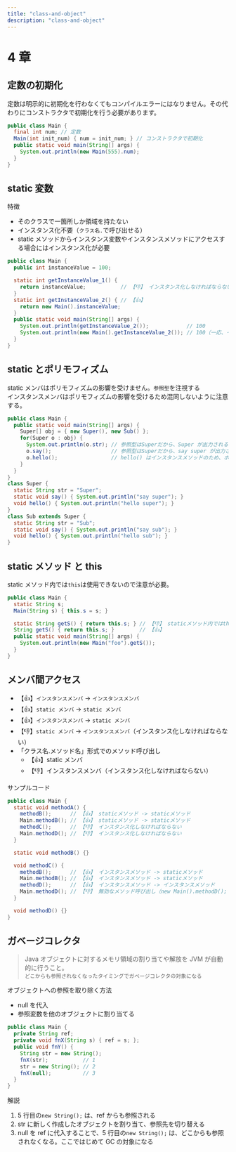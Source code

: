 ```yaml
---
title: "class-and-object"
description: "class-and-object"
---
```


# 4 章

## 定数の初期化

定数は明示的に初期化を行わなくてもコンパイルエラーにはなりません。その代わりにコンストラクタで初期化を行う必要があります。

```java showLineNumbers copy {2-3}
public class Main {
  final int num; // 定数
  Main(int init_num) { num = init_num; } // コンストラクタで初期化
  public static void main(String[] args) {
    System.out.println(new Main(555).num);
  }
}
```

## static 変数

特徴

- そのクラスで一箇所しか領域を持たない
- インスタンス化不要（`クラス名.`で呼び出せる）
- static メソッドからインスタンス変数やインスタンスメソッドにアクセスする場合にはインスタンス化が必要

```java showLineNumbers copy {5,8}
public class Main {
  public int instanceValue = 100;

  static int getInstanceValue_1() {
    return instanceValue;           // 【👎】 インスタンス化しなければならない
  }
  static int getInstanceValue_2() { // 【👍】
    return new Main().instanceValue;
  }
  public static void main(String[] args) {
    System.out.println(getInstanceValue_2());            // 100
    System.out.println(new Main().getInstanceValue_2()); // 100（一応、インスタンスからでも呼び出せる）
  }
}
```

## static とポリモフィズム

static メンバはポリモフィズムの影響を受けません。`参照型`を注視する<br />
インスタンスメンバはポリモフィズムの影響を受けるため混同しないように注意する。

```java showLineNumbers copy
public class Main {
  public static void main(String[] args) {
    Super[] obj = { new Super(), new Sub() };
    for(Super o : obj) {
      System.out.println(o.str); // 参照型はSuperだから、Super が出力される
      o.say();                   // 参照型はSuperだから、say super が出力される
      o.hello();                 // hello() はインスタンスメソッドのため、ポリモフィズムの挙動を取る
    }
  }
}
class Super {
  static String str = "Super";
  static void say() { System.out.println("say super"); }
  void hello() { System.out.println("hello super"); }
}
class Sub extends Super {
  static String str = "Sub";
  static void say() { System.out.println("say sub"); }
  void hello() { System.out.println("hello sub"); }
}
```

## static メソッド と this

static メソッド内では`this`は使用できないので注意が必要。

```java showLineNumbers copy /this.s;/
public class Main {
  static String s;
  Main(String s) { this.s = s; }

  static String getS() { return this.s; } // 【👎】 staticメソッド内ではthisは使用できない
  String getS() { return this.s; }        // 【👍】
  public static void main(String[] args) {
    System.out.println(new Main("foo").getS());
  }
}
```

## メンバ間アクセス

- 【👍】`インスタンスメンバ` -> `インスタンスメンバ`
- 【👍】`static メンバ` -> `static メンバ`
- 【👍】`インスタンスメンバ` -> `static メンバ`
- 【👎】`static メンバ` -> `インスタンスメンバ`（インスタンス化しなければならない）
- 「クラス名.メソッド名」形式でのメソッド呼び出し
  - 【👍】static メンバ
  - 【👎】インスタンスメンバ（インスタンス化しなければならない）

サンプルコード

```java showLineNumbers copy
public class Main {
  static void methodA() {
    methodB();      // 【👍】 staticメソッド -> staticメソッド
    Main.methodB(); // 【👍】 staticメソッド -> staticメソッド
    methodC();      // 【👎】 インスタンス化しなければならない
    Main.methodD(); // 【👎】 インスタンス化しなければならない
  }

  static void methodB() {}

  void methodC() {
    methodB();      // 【👍】 インスタンスメソッド -> staticメソッド
    Main.methodB(); // 【👍】 インスタンスメソッド -> staticメソッド
    methodD();      // 【👍】 インスタンスメソッド -> インスタンスメソッド
    Main.methodD(); // 【👎】 無効なメソッド呼び出し（new Main().methodD(); なら👍）
  }

  void methodD() {}
}
```

## ガベージコレクタ

> Java オブジェクトに対するメモリ領域の割り当てや解放を JVM が自動的に行うこと。<br /> `どこからも参照されなくなったタイミングでガベージコレクタの対象になる`

オブジェクトへの参照を取り除く方法

- null を代入
- 参照変数を他のオブジェクトに割り当てる

```java showLineNumbers copy
public class Main {
  private String ref;
  private void fnX(String s) { ref = s; };
  public void fnY() {
    String str = new String();
    fnX(str);           // 1
    str = new String(); // 2
    fnX(null);          // 3
  }
}
```

解説

1. 5 行目の`new String();` は、ref からも参照される
2. str に新しく作成したオブジェクトを割り当て、参照先を切り替える
3. null を ref に代入することで、5 行目の`new String();` は、どこからも参照されなくなる。ここではじめて GC の対象になる
